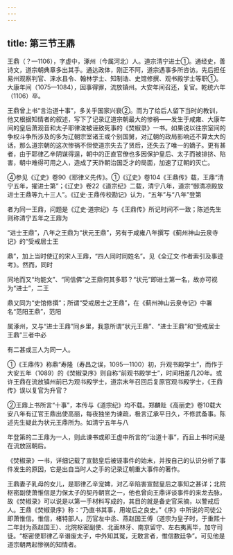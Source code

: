 ```yaml
---
---
---
```

title: 第三节王鼎
---



王鼎（？—1106），字虚中，涿州（今属河北）人。道宗清宁进士①。通经史，善诗文，道宗朝典章多出其手。通达政体，刚正不阿，道宗遇事多所咨访。先后担任易州观察判官、涞水县令、翰林学士、知制诰、史馆修撰、观书殿学士等职①。大康年间（1075—1084），因事得罪，流放镇州。大安年间召还，复官。乾统六年（1106）卒。

王鼎曾上书“言治道十事”，多关乎国家兴衰②。而为了给后人留下当时的教训，他又根据知情者的叙述，写下了记录辽道宗朝最大的惨祸——发生于咸雍、大康年间的皇后萧观音和太子耶律浚被诬致死事的《焚椒录》一书。如果说以往宗室间的争权斗争所涉及的多为辽朝宗室诸王或个别国舅，对辽朝的政局影响还不算太大的话，那么道宗朝的这次惨祸不但使道宗失去了贤后，还失去了唯一的嫡子。更有甚者，由于耶律乙辛阴谋得逞，朝中的正直官僚也多因保护皇后、太子而被排挤、陷害，朝中难得可用之人，造成了天祚朝治国乏才的局面，加速了辽朝的灭亡。

④参见《辽史》卷90《耶律义先传》。①《辽史》卷104《王鼎传》载，王鼎“清宁五年，擢进士第”；《辽史》卷22《道宗纪》二载，清宁八年，道宗“御清凉殿放进士王鼎等九十三人”。《辽史·王鼎传校勘记》认为，“五年”与“八年”登第

者为同一王鼎，问题是《辽史·道宗纪》与《王鼎传》所记时间不一致；陈述先生则称清宁五年之王鼎为

“进士王鼎”，八年之王鼎为“状元王鼎”，另有于咸雍八年撰写《蓟州神山云泉寺记》的“受戒居士王

鼎”，加上当时使辽的宋人王鼎，“四人同时同姓名”。见《全辽文·作者索引及事迹考》。然而，同时

同地而又“均能文”、“同信佛”之王鼎何其多耶？“状元”即进士第一名，故亦可视为“进士”，二王

鼎又同为“史馆修撰”；所谓“受戒居士之王鼎”，在《蓟州神山云泉寺记》中署名“范阳王鼎”，范阳

属涿州，又与“进士王鼎”同乡里，我意所谓“状元王鼎”、“进士王鼎”和“受戒居士王鼎”三者中必

有二甚或三人为同一人。

①《王鼎传》称鼎“寿隆（寿昌之误，1095—1100）初，升观书殿学士”，而作于大安五年（1089）的《焚椒录序》则自称“前观书殿学士”，时间相差几20年。或许王鼎在流放镇州前已为观书殿学士，道宗末年召回后复原官观书殿学士，《王鼎传》误以复官为升官？

②王鼎上书所言“十事”，本传与《道宗纪》均不载。郑麟趾《高丽史》卷10载大安八年有辽官王鼎出使高丽，每夜独坐为谏疏，极言辽承平日久，不修武备事。陈述先生疑此为状元王鼎所为。如清宁五年与八

年登第的二王鼎为一人，则此谏书或即王虚中所言的“治道十事”，而且上书时间是在流放回朝后。

《焚椒录》一书，详细记载了宣懿皇后被诬事件的始末，并按自己的认识分析了事件发生的原因，它是出自当时人之手的记录辽朝重大事件的著作。

王鼎妻子乳母的女儿，是耶律乙辛宠婢，对乙辛陷害宣懿皇后之事知之甚详；北院枢密副使萧惟信是力保太子的契丹朝官之一，他也曾向王鼎详谈事件的来龙去脉，故《焚椒录》可以说是以第一手材料写成的，其目的就是备史官采摘，以警戒后人。王鼎《焚椒录序》称：“乃直书其事，用竣后之良史。”《序》中所说的司徒公即萧惟信。惟信，楮特部人，历官左中丞、燕赵国王傅（道宗为皇子时，于重熙十二年封为燕赵国王）、北院枢密副使、北面林牙、南京留守、左右夷离毕，加守司徒。“枢密使耶律乙辛谮废太子，中外知其冤，无敢言者，惟信数廷争”。可见他是道宗朝两起惨祸的知情者。